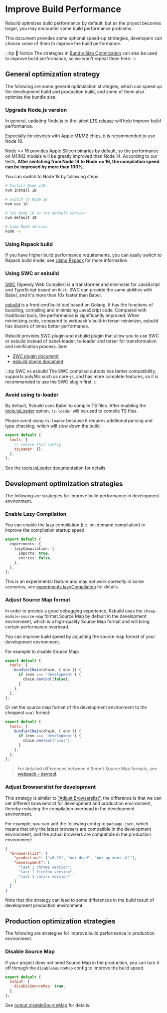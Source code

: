 # Improve Build Performance

Rsbuild optimizes build performance by default, but as the project becomes larger, you may encounter some build performance problems.

This document provides some optional speed-up strategies, developers can choose some of them to improve the build performance.

:::tip 📢 Notice
The strategies in [Bundle Size Optimization](/guide/optimization/optimize-bundle.html) can also be used to improve build performance, so we won't repeat them here.
:::

## General optimization strategy

The following are some general optimization strategies, which can speed up the development build and production build, and some of them also optimize the bundle size.

### Upgrade Node.js version

In general, updating Node.js to the latest [LTS release](https://github.com/nodejs/release#release-schedule) will help improve build performance.

Especially for devices with Apple M1/M2 chips, it is recommended to use Node 18.

Node >= 16 provides Apple Silicon binaries by default, so the performance on M1/M2 models will be greatly improved than Node 14. According to our tests, **After switching from Node 14 to Node >= 16, the compilation speed can be improved by more than 100%**.

You can switch to Node 18 by following steps:

```bash
# Install Node v18
nvm install 18

# switch to Node 18
nvm use 18

# Set Node 18 as the default version
nvm default 18

# View Node version
node -v
```

### Using Rspack build


<Rspack />

If you have higher build performance requirements, you can easily switch to Rspack build mode, see [Using Rspack](/guide/advanced/rspack-start.html) for more information.

### Using SWC or esbuild

[SWC](https://SWC.rs/) (Speedy Web Compiler) is a transformer and minimizer for JavaScript and TypeScript based on `Rust`. SWC can provide the same abilities with Babel, and it's more than 10x faster than Babel.

[esbuild](https://esbuild.github.io/) is a front-end build tool based on Golang. It has the functions of bundling, compiling and minimizing JavaScript code. Compared with traditional tools, the performance is significantly improved. When minimizing code, compared to webpack's built-in terser minimizer, esbuild has dozens of times better performance.

Rsbuild provides SWC plugin and esbuild plugin that allow you to use SWC or esbuild instead of babel-loader, ts-loader and terser for transformation and minification process. See:

- [SWC plugin document](/plugins/list/plugin-swc.html)
- [esbuild plugin document](/plugins/list/plugin-esbuild.html)

:::tip SWC vs esbuild
The SWC compiled outputs has better compatibility, supports polyfills such as core-js, and has more complete features, so it is recommended to use the SWC plugin first.
:::

### Avoid using ts-loader

By default, Rsbuild uses Babel to compile TS files. After enabling the [tools.tsLoader](/config/options/tools.html#toolstsloader) option, `ts-loader` will be used to compile TS files.

Please avoid using `ts-loader` because it requires additional parsing and type checking, which will slow down the build.

```js
export default {
  tools: {
    // remove this config
    tsLoader: {},
  },
};
```

See the [tools.tsLoader documentation](/config/options/tools.html#toolstsloader) for details.

## Development optimization strategies

The following are strategies for improve build performance in development environment.

### Enable Lazy Compilation

You can enable the lazy compilation (i.e. on-demand compilation) to improve the compilation startup speed.

```ts
export default {
  experiments: {
    lazyCompilation: {
      imports: true,
      entries: false,
    },
  },
};
```

This is an experimental feature and may not work correctly in some scenarios, see [experiments.lazyCompilation](/config/options/experiments.html#experiments-lazycompilation) for details.

### Adjust Source Map format

In order to provide a good debugging experience, Rsbuild uses the `cheap-module-source-map` format Source Map by default in the development environment, which is a high-quality Source Map format and will bring certain performance overhead.

You can improve build speed by adjusting the source map format of your development environment.

For example to disable Source Map:

```js
export default {
  tools: {
    bundlerChain(chain, { env }) {
      if (env === 'development') {
        chain.devtool(false);
      }
    },
  },
};
```

Or set the source map format of the development environment to the cheapest `eval` format:

```js
export default {
  tools: {
    bundlerChain(chain, { env }) {
      if (env === 'development') {
        chain.devtool('eval');
      }
    },
  },
};
```

> For detailed differences between different Source Map formats, see [webpack - devtool](https://webpack.js.org/configuration/devtool/).

### Adjust Browserslist for development

This strategy is similar to ["Adjust Browserslist"](/guide/optimization/optimize-bundle.html#adjust-browserslist), the difference is that we can set different browserslist for development and production environment, thereby reducing the compilation overhead in the development environment.

For example, you can add the following config to `package.json`, which means that only the latest browsers are compatible in the development environment, and the actual browsers are compatible in the production environment:

```json
{
  "browserslist": {
    "production": [">0.2%", "not dead", "not op_mini all"],
    "development": [
      "last 1 chrome version",
      "last 1 firefox version",
      "last 1 safari version"
    ]
  }
}
```

Note that this strategy can lead to some differences in the build result of development production environment.

## Production optimization strategies

The following are strategies for improve build performance in production environment.

### Disable Source Map

If your project does not need Source Map in the production, you can turn it off through the `disableSourceMap` config to improve the build speed.

```js
export default {
  output: {
    disableSourceMap: true,
  },
};
```

See [output.disableSourceMap](/config/options/output.html#outputdisablesourcemap) for details.
